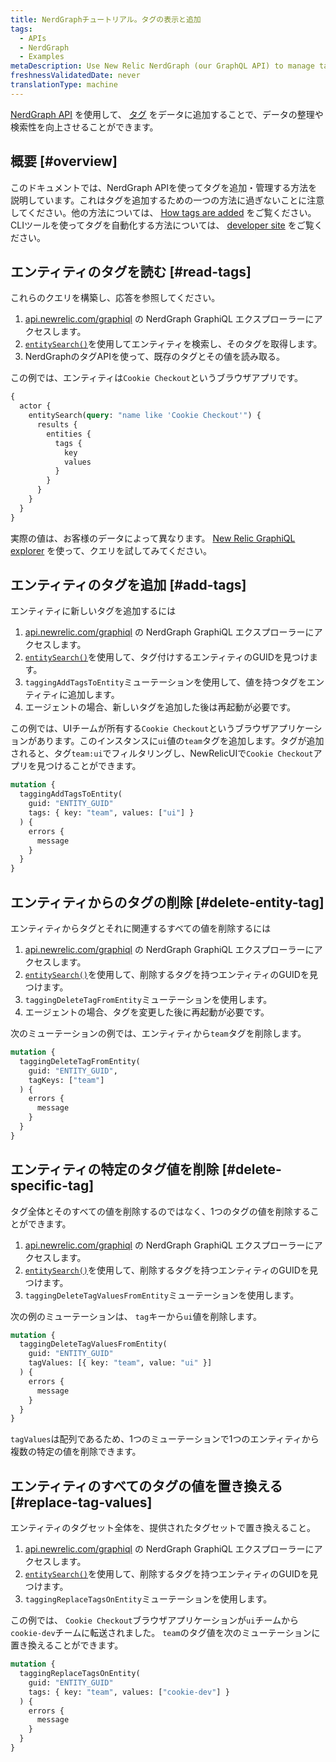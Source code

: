```yaml
---
title: NerdGraphチュートリアル。タグの表示と追加
tags:
  - APIs
  - NerdGraph
  - Examples
metaDescription: Use New Relic NerdGraph (our GraphQL API) to manage tags attached to your entities.
freshnessValidatedDate: never
translationType: machine
---
```


[NerdGraph API](/docs/apis/nerdgraph/get-started/introduction-new-relic-nerdgraph) を使用して、 [タグ](/docs/new-relic-one/use-new-relic-one/core-concepts/tagging-use-tags-organize-group-what-you-monitor) をデータに追加することで、データの整理や検索性を向上させることができます。

## 概要 [#overview]

このドキュメントでは、NerdGraph APIを使ってタグを追加・管理する方法を説明しています。これはタグを追加するための一つの方法に過ぎないことに注意してください。他の方法については、 [How tags are added](/docs/new-relic-one/use-new-relic-one/core-concepts/use-tags-help-organize-find-your-data/#tag-sources) をご覧ください。CLIツールを使ってタグを自動化する方法については、 [developer site](https://developer.newrelic.com/automate-workflows/5-mins-tag-resources/) をご覧ください。

## エンティティのタグを読む [#read-tags]

これらのクエリを構築し、応答を参照してください。

1. [api.newrelic.com/graphiql](https://api.newrelic.com/graphiql) の NerdGraph GraphiQL エクスプローラーにアクセスします。
2. [`entitySearch()`](/docs/apis/graphql-api/tutorials/use-new-relic-graphql-api-query-entities#search-entity)を使用してエンティティを検索し、そのタグを取得します。
3. NerdGraphのタグAPIを使って、既存のタグとその値を読み取る。

この例では、エンティティは`Cookie Checkout`というブラウザアプリです。

```graphql
{
  actor {
    entitySearch(query: "name like 'Cookie Checkout'") {
      results {
        entities {
          tags {
            key
            values
          }
        }
      }
    }
  }
}
```

実際の値は、お客様のデータによって異なります。 [New Relic GraphiQL explorer](https://api.newrelic.com/graphiql) を使って、クエリを試してみてください。

## エンティティのタグを追加 [#add-tags]

エンティティに新しいタグを追加するには

1. [api.newrelic.com/graphiql](https://api.newrelic.com/graphiql) の NerdGraph GraphiQL エクスプローラーにアクセスします。
2. [`entitySearch()`](/docs/apis/graphql-api/tutorials/use-new-relic-graphql-api-query-entities#search-entity)を使用して、タグ付けするエンティティのGUIDを見つけます。
3. `taggingAddTagsToEntity`ミューテーションを使用して、値を持つタグをエンティティに追加します。
4. <InlinePopover type="apm" />エージェントの場合、新しいタグを追加した後は再起動が必要です。

この例では、UIチームが所有する`Cookie Checkout`というブラウザアプリケーションがあります。このインスタンスに`ui`値の`team`タグを追加します。タグが追加されると、タグ`team:ui`でフィルタリングし、NewRelicUIで`Cookie Checkout`アプリを見つけることができます。

```graphql
mutation {
  taggingAddTagsToEntity(
    guid: "ENTITY_GUID"
    tags: { key: "team", values: ["ui"] }
  ) {
    errors {
      message
    }
  }
}
```

## エンティティからのタグの削除 [#delete-entity-tag]

エンティティからタグとそれに関連するすべての値を削除するには

1. [api.newrelic.com/graphiql](https://api.newrelic.com/graphiql) の NerdGraph GraphiQL エクスプローラーにアクセスします。
2. [`entitySearch()`](/docs/apis/graphql-api/tutorials/use-new-relic-graphql-api-query-entities#search-entity)を使用して、削除するタグを持つエンティティのGUIDを見つけます。
3. `taggingDeleteTagFromEntity`ミューテーションを使用します。
4. <InlinePopover type="apm" />エージェントの場合、タグを変更した後に再起動が必要です。

次のミューテーションの例では、エンティティから`team`タグを削除します。

```graphql
mutation {
  taggingDeleteTagFromEntity(
    guid: "ENTITY_GUID", 
    tagKeys: ["team"]
  ) {
    errors {
      message
    }
  }
}
```

## エンティティの特定のタグ値を削除 [#delete-specific-tag]

タグ全体とそのすべての値を削除するのではなく、1つのタグの値を削除することができます。

1. [api.newrelic.com/graphiql](https://api.newrelic.com/graphiql) の NerdGraph GraphiQL エクスプローラーにアクセスします。
2. [`entitySearch()`](/docs/apis/graphql-api/tutorials/use-new-relic-graphql-api-query-entities#search-entity)を使用して、削除するタグを持つエンティティのGUIDを見つけます。
3. `taggingDeleteTagValuesFromEntity`ミューテーションを使用します。

次の例のミューテーションは、 `tag`キーから`ui`値を削除します。

```graphql
mutation {
  taggingDeleteTagValuesFromEntity(
    guid: "ENTITY_GUID"
    tagValues: [{ key: "team", value: "ui" }]
  ) {
    errors {
      message
    }
  }
}
```

`tagValues`は配列であるため、1つのミューテーションで1つのエンティティから複数の特定の値を削除できます。

## エンティティのすべてのタグの値を置き換える [#replace-tag-values]

エンティティのタグセット全体を、提供されたタグセットで置き換えること。

1. [api.newrelic.com/graphiql](https://api.newrelic.com/graphiql) の NerdGraph GraphiQL エクスプローラーにアクセスします。
2. [`entitySearch()`](/docs/apis/graphql-api/tutorials/use-new-relic-graphql-api-query-entities#search-entity)を使用して、削除するタグを持つエンティティのGUIDを見つけます。
3. `taggingReplaceTagsOnEntity`ミューテーションを使用します。

この例では、 `Cookie Checkout`ブラウザアプリケーションが`ui`チームから`cookie-dev`チームに転送されました。 `team`のタグ値を次のミューテーションに置き換えることができます。

```graphql
mutation {
  taggingReplaceTagsOnEntity(
    guid: "ENTITY_GUID"
    tags: { key: "team", values: ["cookie-dev"] }
  ) {
    errors {
      message
    }
  }
}
```